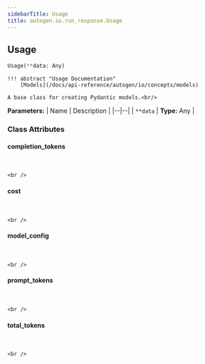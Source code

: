 ```yaml
---
sidebarTitle: Usage
title: autogen.io.run_response.Usage
---
```

<h2 id="autogen.io.run_response.Usage" class="doc doc-heading">
    <code class="doc-symbol doc-symbol-heading doc-symbol-class"></code>
    <span class="doc doc-object-name doc-class-name">Usage</span>
</h2>

```python
Usage(**data: Any)
```

    !!! abstract "Usage Documentation"
        [Models](/docs/api-reference/autogen/io/concepts/models)
    
    A base class for creating Pydantic models.<br/>

<b>Parameters:</b>
| Name | Description |
|--|--|
| `**data` | **Type:** Any |

### Class Attributes

<code class="doc-symbol doc-symbol-heading doc-symbol-attribute"></code>
#### completion_tokens
<br />

    <br />

<code class="doc-symbol doc-symbol-heading doc-symbol-attribute"></code>
#### cost
<br />

    <br />

<code class="doc-symbol doc-symbol-heading doc-symbol-attribute"></code>
#### model_config
<br />

    <br />

<code class="doc-symbol doc-symbol-heading doc-symbol-attribute"></code>
#### prompt_tokens
<br />

    <br />

<code class="doc-symbol doc-symbol-heading doc-symbol-attribute"></code>
#### total_tokens
<br />

    <br />